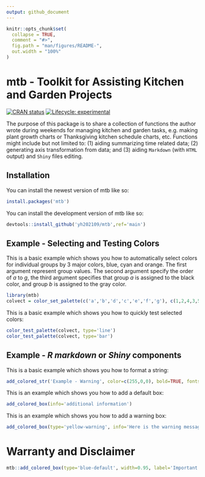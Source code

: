 ```yaml
---
output: github_document
---
```


```r
knitr::opts_chunk$set(
  collapse = TRUE,
  comment = "#>",
  fig.path = "man/figures/README-",
  out.width = "100%"
)
```

# mtb - Toolkit for Assisting Kitchen and Garden Projects 

<!-- badges: start -->
[![CRAN status](https://www.r-pkg.org/badges/version/mtb)](https://CRAN.R-project.org/package=mtb)
[![Lifecycle: experimental](https://img.shields.io/badge/lifecycle-experimental-orange.svg)](https://lifecycle.r-lib.org/articles/stages.html#experimental)
<!-- badges: end -->

The purpose of this package is to share a collection of functions the author wrote during weekends for managing
kitchen and garden tasks, e.g. making plant growth charts or Thanksgiving kitchen schedule charts, etc. 
Functions might include but not limited to:
(1) aiding summarizing time related data; 
(2) generating axis transformation from data; and
(3) aiding `Markdown` (with `HTML` output) and `Shiny` files editing.

## Installation

You can install the newest version of mtb like so:

``` r
install.packages('mtb')
```

You can install the development version of mtb like so:

``` r
devtools::install_github('yh202109/mtb',ref='main')
```

## Example - Selecting and Testing Colors

This is a basic example which shows you how to automatically select colors for individual groups by 3 major colors, blue, cyan and orange. The first argument represent group values. The second argument specify the order of $a$ to $g$, the third argument specifies that group $a$ is assigned to the black color, and group $b$ is assigned to the gray color.  

```r
library(mtb)
colvect = color_set_palette(c('a','b','d','c','e','f','g'), c(1,2,4,3,5,6,7),black='a',gray9='b',cols=c('blue', 'cyan','orange'))
```

This is a basic example which shows you how to quickly test selected colors: 
```r
color_test_palette(colvect, type='line')
color_test_palette(colvect, type='bar')
```

## Example - *R markdown* or *Shiny* components

This is a basic example which shows you how to format a string:

```r
add_colored_str('Example - Warning', color=c(255,0,0), bold=TRUE, fontsize=1.5)
```

This is an example which shows you how to add a default box:

```r
add_colored_box(info='additional information')
```

This is an example which shows you how to add a warning box:

```r
add_colored_box(type='yellow-warning', info='Here is the warning message.')
```

# Warranty and Disclaimer

```r
mtb::add_colored_box(type='blue-default', width=0.95, label='Important', info='THIS SOFTWARE IS PROVIDED BY THE COPYRIGHT HOLDERS AND CONTRIBUTORS "AS IS" AND ANY EXPRESS OR IMPLIED WARRANTIES, INCLUDING, BUT NOT LIMITED TO, THE IMPLIED WARRANTIES OF MERCHANTABILITY AND FITNESS FOR A PARTICULAR PURPOSE ARE DISCLAIMED. IN NO EVENT SHALL THE AUTHORS OR COPYRIGHT HOLDERS BE LIABLE FOR ANY CLAIM, DAMAGES OR OTHER LIABILITY.')
```

